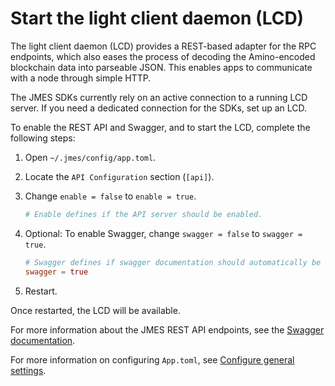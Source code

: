 
# Start the light client daemon (LCD)

The light client daemon (LCD) provides a REST-based adapter for the RPC endpoints, which also eases the process of decoding the Amino-encoded blockchain data into parseable JSON. This enables apps to communicate with a node through simple HTTP.

<Admonition type="caution" icon="☢️">

The JMES SDKs currently rely on an active connection to a running LCD server. If you need a dedicated connection for the SDKs, set up an LCD.

</Admonition>

To enable the REST API and Swagger, and to start the LCD, complete the following steps:

1. Open `~/.jmes/config/app.toml`.

2. Locate the `API Configuration` section (`[api]`).

3. Change `enable = false` to `enable = true`.

    ```toml
    # Enable defines if the API server should be enabled.
    ```

4. Optional: To enable Swagger, change `swagger = false` to `swagger = true`.

    ```toml
    # Swagger defines if swagger documentation should automatically be registered.
    swagger = true
    ```
 5. Restart.

Once restarted, the LCD will be available.

For more information about the JMES REST API endpoints, see the [Swagger documentation](https://phoenix-lcd.terra.dev/swagger/).

For more information on configuring `App.toml`, see [Configure general settings](../../full-node/run-a-full-jmes-node/configure-general-settings.mdx).
